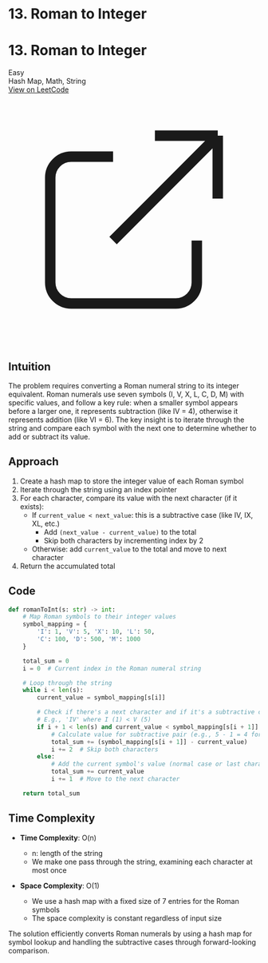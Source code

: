 # 13. Roman to Integer

<div className="p-4 my-6 border rounded-lg shadow-md bg-white dark:bg-gray-800 border-gray-200 dark:border-gray-700">
  <div className="flex justify-between items-center mb-2">
    <h1 className="text-2xl font-bold">13. Roman to Integer</h1>
    <span className="px-2 py-1 text-xs font-medium rounded-full bg-green-100 text-green-800 dark:bg-green-900 dark:text-green-200">Easy</span>
  </div>
  <div className="mb-4 text-gray-600 dark:text-gray-300">
    Hash Map, Math, String
  </div>
  <a 
    href="https://leetcode.com/problems/roman-to-integer" 
    target="_blank" 
    rel="noopener noreferrer"
    className="inline-flex items-center px-4 py-2 text-sm font-medium text-white bg-blue-600 rounded-lg hover:bg-blue-700 focus:ring-4 focus:outline-none focus:ring-blue-300 dark:bg-blue-500 dark:hover:bg-blue-600 dark:focus:ring-blue-700"
  >
    View on LeetCode
    <svg className="w-4 h-4 ml-2" fill="none" stroke="currentColor" viewBox="0 0 24 24" xmlns="http://www.w3.org/2000/svg">
      <path strokeLinecap="round" strokeLinejoin="round" strokeWidth="2" d="M10 6H6a2 2 0 00-2 2v10a2 2 0 002 2h10a2 2 0 002-2v-4M14 4h6m0 0v6m0-6L10 14"></path>
    </svg>
  </a>
</div>

## Intuition
The problem requires converting a Roman numeral string to its integer equivalent. Roman numerals use seven symbols (I, V, X, L, C, D, M) with specific values, and follow a key rule: when a smaller symbol appears before a larger one, it represents subtraction (like IV = 4), otherwise it represents addition (like VI = 6). The key insight is to iterate through the string and compare each symbol with the next one to determine whether to add or subtract its value.

## Approach
1. Create a hash map to store the integer value of each Roman symbol
2. Iterate through the string using an index pointer
3. For each character, compare its value with the next character (if it exists):
   - If `current_value < next_value`: this is a subtractive case (like IV, IX, XL, etc.)
     - Add `(next_value - current_value)` to the total
     - Skip both characters by incrementing index by 2
   - Otherwise: add `current_value` to the total and move to next character
4. Return the accumulated total

## Code
```python
def romanToInt(s: str) -> int:
    # Map Roman symbols to their integer values
    symbol_mapping = {
        'I': 1, 'V': 5, 'X': 10, 'L': 50,
        'C': 100, 'D': 500, 'M': 1000
    }

    total_sum = 0
    i = 0  # Current index in the Roman numeral string

    # Loop through the string
    while i < len(s):
        current_value = symbol_mapping[s[i]]

        # Check if there's a next character and if it's a subtractive case
        # E.g., 'IV' where I (1) < V (5)
        if i + 1 < len(s) and current_value < symbol_mapping[s[i + 1]]:
            # Calculate value for subtractive pair (e.g., 5 - 1 = 4 for 'IV')
            total_sum += (symbol_mapping[s[i + 1]] - current_value)
            i += 2  # Skip both characters
        else:
            # Add the current symbol's value (normal case or last character)
            total_sum += current_value
            i += 1  # Move to the next character

    return total_sum
```

## Time Complexity
- **Time Complexity**: O(n)
  - n: length of the string
  - We make one pass through the string, examining each character at most once

- **Space Complexity**: O(1)
  - We use a hash map with a fixed size of 7 entries for the Roman symbols
  - The space complexity is constant regardless of input size

The solution efficiently converts Roman numerals by using a hash map for symbol lookup and handling the subtractive cases through forward-looking comparison.

